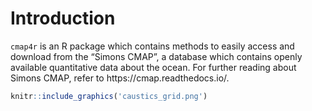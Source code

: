 # Introduction

`cmap4r` is an R package which contains methods to easily access and download
from the "Simons CMAP", a database which contains openly available quantitative
data about the ocean.  For further reading about Simons
CMAP, refer to https://cmap.readthedocs.io/.


```r
knitr::include_graphics('caustics_grid.png')
```


